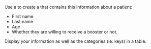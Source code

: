 

Use a <DisplayGlossaryItem item='datablock' /> to create
a <DisplayGlossaryItem item='dictionary' /> that contains this information about a patient:

* First name
* Last name
* Age
* Whether they are willing to receive a booster or not.

Display your information as well as the categories (ie: keys) in a table.